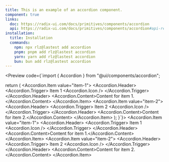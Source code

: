 ```yaml
---
title: This is an example of an accordion component.
component: true
links:
  doc: https://radix-ui.com/docs/primitives/components/accordion
  api: https://radix-ui.com/docs/primitives/components/accordion#api-reference
installation:
  title: Installation
  commands:
    npm: npx rlz@lastest add accordion
    pnpm: pnpm add rlz@lastest accordion
    yarn: yarn add rlz@lastest accordion
    bun: bun add rlz@lastest accordion
---
```


<Preview code={`import { Accordion } from "@ui/components/accordion";

  return (
    <Accordion type="single" collapsible className="max-w-[600px] mx-auto">
      <Accordion.Item value="item-1">
        <Accordion.Header>
          <Accordion.Trigger>
            Item 1
            <Accordion.Icon />
          </Accordion.Trigger>
        </Accordion.Header>
        <Accordion.Content>Content for item 1.</Accordion.Content>
      </Accordion.Item>
      <Accordion.Item value="item-2">
        <Accordion.Header>
          <Accordion.Trigger>
            Item 2
            <Accordion.Icon />
          </Accordion.Trigger>
        </Accordion.Header>
        <Accordion.Content>Content for item 2.</Accordion.Content>
      </Accordion.Item>
    </Accordion>
  );
}`}>
  <Accordion type="single" collapsible className="max-w-[600px] mx-auto">
    <Accordion.Item value="item-1">
      <Accordion.Header>
        <Accordion.Trigger>
          Item 1
          <Accordion.Icon />
        </Accordion.Trigger>
      </Accordion.Header>
      <Accordion.Content>Content for item 1.</Accordion.Content>
    </Accordion.Item>
    <Accordion.Item value="item-2">
      <Accordion.Header>
        <Accordion.Trigger>
          Item 2
          <Accordion.Icon />
        </Accordion.Trigger>
      </Accordion.Header>
      <Accordion.Content>Content for item 2.</Accordion.Content>
    </Accordion.Item>
  </Accordion>
</Preview>